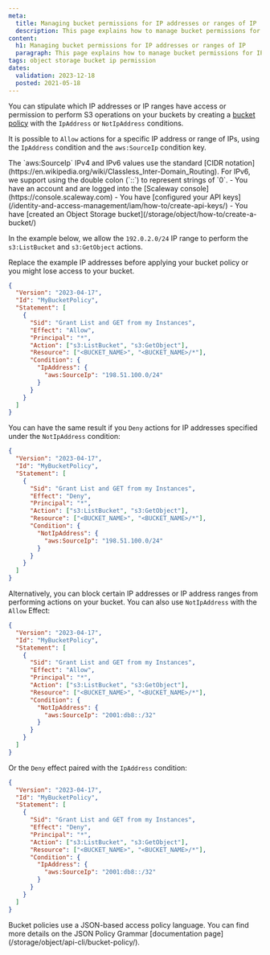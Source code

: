 ```yaml
---
meta:
  title: Managing bucket permissions for IP addresses or ranges of IP
  description: This page explains how to manage bucket permissions for IP addresses or ranges of IP.
content:
  h1: Managing bucket permissions for IP addresses or ranges of IP
  paragraph: This page explains how to manage bucket permissions for IP addresses or ranges of IP.
tags: object storage bucket ip permission
dates:
  validation: 2023-12-18
  posted: 2021-05-18
---
```


You can stipulate which IP addresses or IP ranges have access or permission to perform S3 operations on your buckets by creating a [bucket policy](/storage/object/api-cli/bucket-policy/) with the `IpAddress` or `NotIpAddress` conditions.

It is possible to `Allow` actions for a specific IP address or range of IPs, using the `IpAddress` condition and the `aws:SourceIp` condition key.

<Macro id="requirements" >

<Message type="note">
  The `aws:SourceIp` IPv4 and IPv6 values use the standard [CIDR notation](https://en.wikipedia.org/wiki/Classless_Inter-Domain_Routing). For IPv6, we support using the double colon (`::`) to represent strings of `0`.
</Message>

<Message type="requirement">
  - You have an account and are logged into the [Scaleway console](https://console.scaleway.com)
  - You have [configured your API keys](/identity-and-access-management/iam/how-to/create-api-keys/)
  - You have [created an Object Storage bucket](/storage/object/how-to/create-a-bucket/)
</Message>

In the example below, we allow the `192.0.2.0/24` IP range to perform the `s3:ListBucket` and `s3:GetObject` actions.

<Message type="note">
  Replace the example IP addresses before applying your bucket policy or you might lose access to your bucket.
</Message>

```json
{
  "Version": "2023-04-17",
  "Id": "MyBucketPolicy",
  "Statement": [
    {
      "Sid": "Grant List and GET from my Instances",
      "Effect": "Allow",
      "Principal": "*",
      "Action": ["s3:ListBucket", "s3:GetObject"],
      "Resource": ["<BUCKET_NAME>", "<BUCKET_NAME>/*"],
      "Condition": {
        "IpAddress": {
          "aws:SourceIp": "198.51.100.0/24"
        }
      }
    }
  ]
}
```
You can have the same result if you `Deny` actions for IP addresses specified under the `NotIpAddress` condition:
```json
{
  "Version": "2023-04-17",
  "Id": "MyBucketPolicy",
  "Statement": [
    {
      "Sid": "Grant List and GET from my Instances",
      "Effect": "Deny",
      "Principal": "*",
      "Action": ["s3:ListBucket", "s3:GetObject"],
      "Resource": ["<BUCKET_NAME>", "<BUCKET_NAME>/*"],
      "Condition": {
        "NotIpAddress": {
          "aws:SourceIp": "198.51.100.0/24"
        }
      }
    }
  ]
}
```
Alternatively, you can block certain IP addresses or IP address ranges from performing actions on your bucket. You can also use `NotIpAddress` with the `Allow` Effect:
```json
{
  "Version": "2023-04-17",
  "Id": "MyBucketPolicy",
  "Statement": [
    {
      "Sid": "Grant List and GET from my Instances",
      "Effect": "Allow",
      "Principal": "*",
      "Action": ["s3:ListBucket", "s3:GetObject"],
      "Resource": ["<BUCKET_NAME>", "<BUCKET_NAME>/*"],
      "Condition": {
        "NotIpAddress": {
          "aws:SourceIp": "2001:db8::/32"
        }
      }
    }
  ]
}
```
Or the `Deny` effect paired with the `IpAddress` condition:
```json
{
  "Version": "2023-04-17",
  "Id": "MyBucketPolicy",
  "Statement": [
    {
      "Sid": "Grant List and GET from my Instances",
      "Effect": "Deny",
      "Principal": "*",
      "Action": ["s3:ListBucket", "s3:GetObject"],
      "Resource": ["<BUCKET_NAME>", "<BUCKET_NAME>/*"],
      "Condition": {
        "IpAddress": {
          "aws:SourceIp": "2001:db8::/32"
        }
      }
    }
  ]
}
```

<Message type="note">
  Bucket policies use a JSON-based access policy language. You can find more details on the JSON Policy Grammar [documentation page](/storage/object/api-cli/bucket-policy/).
</Message>


